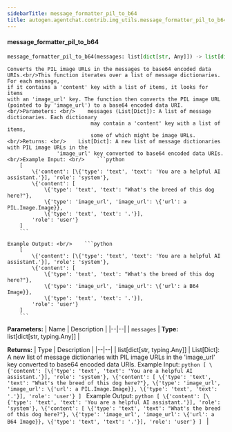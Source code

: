 ```yaml
---
sidebarTitle: message_formatter_pil_to_b64
title: autogen.agentchat.contrib.img_utils.message_formatter_pil_to_b64
---
```


<code class="doc-symbol doc-symbol-heading doc-symbol-function"></code>
#### message_formatter_pil_to_b64

```python
message_formatter_pil_to_b64(messages: list[dict[str, Any]]) -> list[dict[str, Any]]
```

    Converts the PIL image URLs in the messages to base64 encoded data URIs.<br/>This function iterates over a list of message dictionaries. For each message,
    if it contains a 'content' key with a list of items, it looks for items
    with an 'image_url' key. The function then converts the PIL image URL
    (pointed to by 'image_url') to a base64 encoded data URI.<br/>Parameters: <br/>    messages (List[Dict]): A list of message dictionaries. Each dictionary
                               may contain a 'content' key with a list of items,
                               some of which might be image URLs.<br/>Returns: <br/>    List[Dict]: A new list of message dictionaries with PIL image URLs in the
                    'image_url' key converted to base64 encoded data URIs.<br/>Example Input: <br/>    ```python
        [
            \{'content': [\{'type': 'text', 'text': 'You are a helpful AI assistant.'}], 'role': 'system'},
            \{'content': [
                \{'type': 'text', 'text': "What's the breed of this dog here?"},
                \{'type': 'image_url', 'image_url': \{'url': a PIL.Image.Image}},
                \{'type': 'text', 'text': '.'}],
            'role': 'user'}
        ]
        ```
    
    Example Output: <br/>    ```python
        [
            \{'content': [\{'type': 'text', 'text': 'You are a helpful AI assistant.'}], 'role': 'system'},
            \{'content': [
                \{'type': 'text', 'text': "What's the breed of this dog here?"},
                \{'type': 'image_url', 'image_url': \{'url': a B64 Image}},
                \{'type': 'text', 'text': '.'}],
            'role': 'user'}
        ]
        ```

<b>Parameters:</b>
| Name | Description |
|--|--|
| `messages` | **Type:** list[dict[str, typing.Any]] |

<b>Returns:</b>
| Type | Description |
|--|--|
| list[dict[str, typing.Any]] | List[Dict]: A new list of message dictionaries with PIL image URLs in the 'image_url' key converted to base64 encoded data URIs. Example Input: ```python [ \{'content': [\{'type': 'text', 'text': 'You are a helpful AI assistant.'}], 'role': 'system'}, \{'content': [ \{'type': 'text', 'text': "What's the breed of this dog here?"}, \{'type': 'image_url', 'image_url': \{'url': a PIL.Image.Image}}, \{'type': 'text', 'text': '.'}], 'role': 'user'} ] ``` Example Output: ```python [ \{'content': [\{'type': 'text', 'text': 'You are a helpful AI assistant.'}], 'role': 'system'}, \{'content': [ \{'type': 'text', 'text': "What's the breed of this dog here?"}, \{'type': 'image_url', 'image_url': \{'url': a B64 Image}}, \{'type': 'text', 'text': '.'}], 'role': 'user'} ] ``` |

<br />